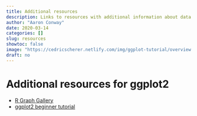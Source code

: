 ```yaml
---
title: Additional resources
description: Links to resources with additional information about data visualization
author: "Aaron Conway"
date: 2020-03-14
categories: []
slug: resources
showtoc: false
image: "https://cedricscherer.netlify.com/img/ggplot-tutorial/overview.png"
draft: no
---
```


# Additional resources for ggplot2

- [R Graph Gallery](https://www.r-graph-gallery.com/)
- [ggplot2 beginner tutorial](https://ggplot2tutor.com/beginner_tutorial/beginner_tutorial/)